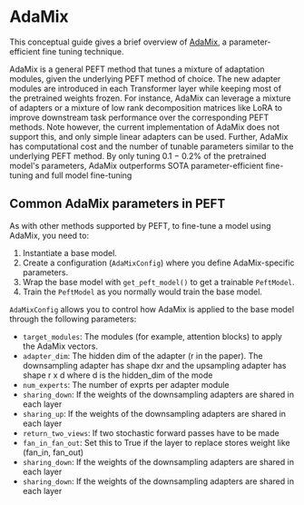 <!--Copyright 2023 The HuggingFace Team. All rights reserved.

Licensed under the Apache License, Version 2.0 (the "License"); you may not use this file except in compliance with
the License. You may obtain a copy of the License at

http://www.apache.org/licenses/LICENSE-2.0

Unless required by applicable law or agreed to in writing, software distributed under the License is distributed on
an "AS IS" BASIS, WITHOUT WARRANTIES OR CONDITIONS OF ANY KIND, either express or implied. See the License for the
specific language governing permissions and limitations under the License.
-->

# AdaMix 

This conceptual guide gives a brief overview of [AdaMix](https://arxiv.org/abs/2205.12410), a parameter-efficient fine tuning technique.


AdaMix is a general PEFT method that tunes a mixture of adaptation modules, given the underlying PEFT method of choice. The new adapter modules are introduced in each Transformer layer while keeping most of the pretrained weights frozen. For instance, AdaMix can leverage a mixture of adapters or a mixture of low rank decomposition matrices like LoRA to improve downstream task performance over the corresponding PEFT methods. Note however, the current implementation of AdaMix does not support this, and only simple linear adapters can be used. Further, AdaMix has computational cost and the number of tunable
parameters similar to the underlying PEFT method. By only tuning 0.1 − 0.2% of the pretrained model's parameters, AdaMix outperforms SOTA parameter-efficient fine-tuning and full model fine-tuning

## Common AdaMix parameters in PEFT

As with other methods supported by PEFT, to fine-tune a model using AdaMix, you need to:

1. Instantiate a base model.
2. Create a configuration (`AdaMixConfig`) where you define AdaMix-specific parameters.
3. Wrap the base model with `get_peft_model()` to get a trainable `PeftModel`.
4. Train the `PeftModel` as you normally would train the base model.

`AdaMixConfig` allows you to control how AdaMix is applied to the base model through the following parameters: 

- `target_modules`: The modules (for example, attention blocks) to apply the AdaMix vectors.
- `adapter_dim`: The hidden dim of the adapter (r in the paper). The downsampling adapter has shape dxr and the upsampling adapter has shape r x d where d is the hidden_dim of the mode
- `num_experts`: The number of exprts per adapter module
- `sharing_down`: If the weights of the downsampling adapters are shared in each layer
- `sharing_up`: If the weights of the downsampling adapters are shared in each layer
- `return_two_views`: If two stochastic forward passes have to be made
- `fan_in_fan_out`: Set this to True if the layer to replace stores weight like (fan_in, fan_out)
- `sharing_down`: If the weights of the downsampling adapters are shared in each layer
- `sharing_down`: If the weights of the downsampling adapters are shared in each layer